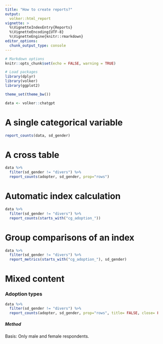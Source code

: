 ---
title: "How to create reports?"
output: 
  volker::html_report
vignette: >
  %\VignetteIndexEntry{Reports}
  %\VignetteEncoding{UTF-8}
  %\VignetteEngine{knitr::rmarkdown}
editor_options: 
  chunk_output_type: console
---

```{r include=FALSE}

# Markdown options
knitr::opts_chunk$set(echo = FALSE, warning = TRUE)

# Load packages
library(dplyr)
library(volker)
library(ggplot2)

theme_set(theme_bw())

data <- volker::chatgpt

```


# A single categorical variable

```{r}
report_counts(data, sd_gender)
```

# A cross table

```{r}
data %>% 
  filter(sd_gender != "divers") %>% 
  report_counts(adopter, sd_gender, prop="rows")
```

# Automatic index calculation
```{r}

data %>% 
  filter(sd_gender != "divers") %>% 
  report_counts(starts_with("cg_adoption_"))

```


# Group comparisons of an index
```{r}
data %>% 
  filter(sd_gender != "divers") %>% 
  report_metrics(starts_with("cg_adoption_"), sd_gender)

```

# Mixed content

### Adoption types

```{r}
data %>% 
  filter(sd_gender != "divers") %>% 
  report_counts(adopter, sd_gender, prop="rows", title= FALSE, close= FALSE)
```


##### Method
Basis: Only male and female respondents.

#### {-}


